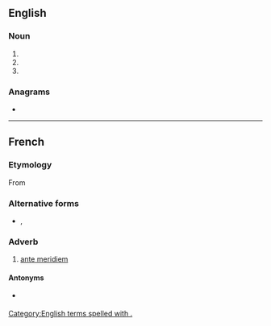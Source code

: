 {{also|Appendix:Variations of "am"}}
==English==

===Noun===
{{en-noun|~}}

# {{initialism of|en|anno mundi|nodot=1}}
# {{alternative form of|en|a.m.|nodot=1}}
# {{initialism of|en|Master of Arts|nodot=1}}

===Anagrams===
* {{anagrams|en|a=am|-ma-|M&A|M.A.|MA|Ma|ma}}

[[Category:English terms spelled with .]]

----

==French==

===Etymology===
From {{etyl|la|fr}} {{m|la|ante meridiem}}

===Alternative forms===
* {{l|fr|AM}}, {{l|fr|A. M.}}

===Adverb===
{{head|fr|adverb}}
# [[ante meridiem]]

====Antonyms====
* {{sense|ante meridiem}} {{l|fr|P.M.}}